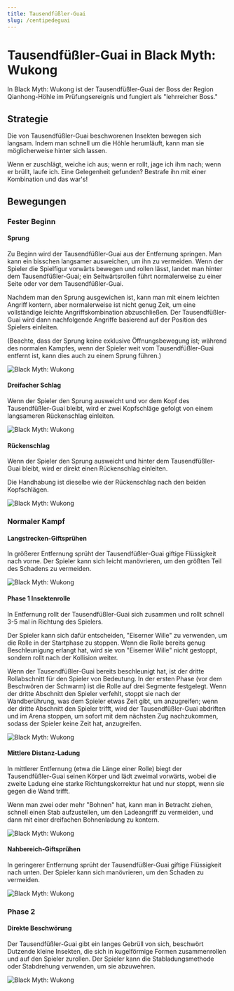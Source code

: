 ```yaml
---
title: Tausendfüßler-Guai
slug: /centipedeguai
---
```


# Tausendfüßler-Guai in Black Myth: Wukong

In Black Myth: Wukong ist der Tausendfüßler-Guai der Boss der Region Qianhong-Höhle im Prüfungsereignis und fungiert als "lehrreicher Boss."

## Strategie

Die von Tausendfüßler-Guai beschworenen Insekten bewegen sich langsam. Indem man schnell um die Höhle herumläuft, kann man sie möglicherweise hinter sich lassen.

Wenn er zuschlägt, weiche ich aus; wenn er rollt, jage ich ihm nach; wenn er brüllt, laufe ich. Eine Gelegenheit gefunden? Bestrafe ihn mit einer Kombination und das war's!

## Bewegungen

### Fester Beginn

#### Sprung

Zu Beginn wird der Tausendfüßler-Guai aus der Entfernung springen. Man kann ein bisschen langsamer ausweichen, um ihn zu vermeiden. Wenn der Spieler die Spielfigur vorwärts bewegen und rollen lässt, landet man hinter dem Tausendfüßler-Guai; ein Seitwärtsrollen führt normalerweise zu einer Seite oder vor dem Tausendfüßler-Guai.

Nachdem man den Sprung ausgewichen ist, kann man mit einem leichten Angriff kontern, aber normalerweise ist nicht genug Zeit, um eine vollständige leichte Angriffskombination abzuschließen. Der Tausendfüßler-Guai wird dann nachfolgende Angriffe basierend auf der Position des Spielers einleiten.

(Beachte, dass der Sprung keine exklusive Öffnungsbewegung ist; während des normalen Kampfes, wenn der Spieler weit vom Tausendfüßler-Guai entfernt ist, kann dies auch zu einem Sprung führen.)

<img src="/img/bosses/feipu.gif" alt="Black Myth: Wukong"/>

#### Dreifacher Schlag

Wenn der Spieler den Sprung ausweicht und vor dem Kopf des Tausendfüßler-Guai bleibt, wird er zwei Kopfschläge gefolgt von einem langsameren Rückenschlag einleiten.

<img src="/img/bosses/sandusnza.gif" alt="Black Myth: Wukong"/>

#### Rückenschlag

Wenn der Spieler den Sprung ausweicht und hinter dem Tausendfüßler-Guai bleibt, wird er direkt einen Rückenschlag einleiten.

Die Handhabung ist dieselbe wie der Rückenschlag nach den beiden Kopfschlägen.

<img src="/img/bosses/beiza.gif" alt="Black Myth: Wukong"/>

### Normaler Kampf

#### Langstrecken-Giftsprühen

In größerer Entfernung sprüht der Tausendfüßler-Guai giftige Flüssigkeit nach vorne. Der Spieler kann sich leicht manövrieren, um den größten Teil des Schadens zu vermeiden.

<img src="/img/bosses/yjlpd.gif" alt="Black Myth: Wukong"/>

#### Phase 1 Insektenrolle

In Entfernung rollt der Tausendfüßler-Guai sich zusammen und rollt schnell 3-5 mal in Richtung des Spielers.

Der Spieler kann sich dafür entscheiden, "Eiserner Wille" zu verwenden, um die Rolle in der Startphase zu stoppen. Wenn die Rolle bereits genug Beschleunigung erlangt hat, wird sie von "Eiserner Wille" nicht gestoppt, sondern rollt nach der Kollision weiter.

Wenn der Tausendfüßler-Guai bereits beschleunigt hat, ist der dritte Rollabschnitt für den Spieler von Bedeutung. In der ersten Phase (vor dem Beschwören der Schwarm) ist die Rolle auf drei Segmente festgelegt. Wenn der dritte Abschnitt den Spieler verfehlt, stoppt sie nach der Wandberührung, was dem Spieler etwas Zeit gibt, um anzugreifen; wenn der dritte Abschnitt den Spieler trifft, wird der Tausendfüßler-Guai abdriften und im Arena stoppen, um sofort mit dem nächsten Zug nachzukommen, sodass der Spieler keine Zeit hat, anzugreifen.

<img src="/img/bosses/chonche.gif" alt="Black Myth: Wukong"/>

#### Mittlere Distanz-Ladung

In mittlerer Entfernung (etwa die Länge einer Rolle) biegt der Tausendfüßler-Guai seinen Körper und lädt zweimal vorwärts, wobei die zweite Ladung eine starke Richtungskorrektur hat und nur stoppt, wenn sie gegen die Wand trifft.

Wenn man zwei oder mehr "Bohnen" hat, kann man in Betracht ziehen, schnell einen Stab aufzustellen, um den Ladeangriff zu vermeiden, und dann mit einer dreifachen Bohnenladung zu kontern.

<img src="/img/bosses/zjltj.gif" alt="Black Myth: Wukong"/>

#### Nahbereich-Giftsprühen

In geringerer Entfernung sprüht der Tausendfüßler-Guai giftige Flüssigkeit nach unten. Der Spieler kann sich manövrieren, um den Schaden zu vermeiden.

<img src="/img/bosses/jjlpd.gif" alt="Black Myth: Wukong"/>

### Phase 2

#### Direkte Beschwörung

Der Tausendfüßler-Guai gibt ein langes Gebrüll von sich, beschwört Dutzende kleine Insekten, die sich in kugelförmige Formen zusammenrollen und auf den Spieler zurollen. Der Spieler kann die Stabladungsmethode oder Stabdrehung verwenden, um sie abzuwehren.

<img src="/img/bosses/erjduan.gif" alt="Black Myth: Wukong"/>